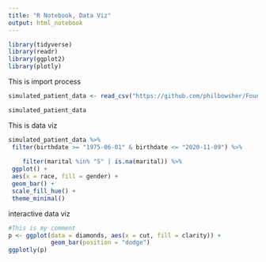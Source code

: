 ```yaml
---
title: "R Notebook, Data Viz"
output: html_notebook
---
```

```r
library(tidyverse)
library(readr)
library(ggplot2)
library(plotly)
```

This is import process

```r

simulated_patient_data <- read_csv("https://github.com/philbowsher/Foundation-of-the-R-Workflow-workshop-2019-09-06/raw/master/Examples/data/simulated_patient_data.csv")

simulated_patient_data

```

This is data viz


```r
simulated_patient_data %>%
 filter(birthdate >= "1975-06-01" & birthdate <= "2020-11-09") %>%
 
    filter(marital %in% "S" | is.na(marital)) %>%
 ggplot() +
 aes(x = race, fill = gender) +
 geom_bar() +
 scale_fill_hue() +
 theme_minimal()
```

interactive data viz


```r
#This is my comment
p <- ggplot(data = diamonds, aes(x = cut, fill = clarity)) +
            geom_bar(position = "dodge")
ggplotly(p)

```

